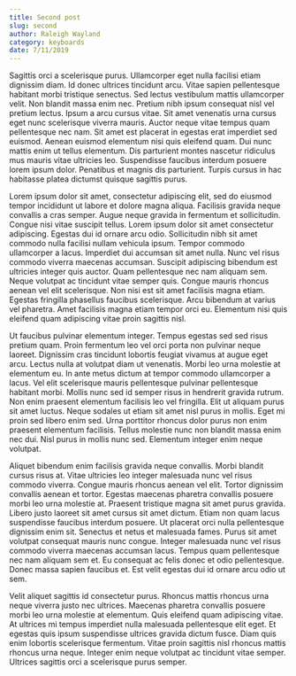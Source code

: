 ```yaml
---
title: Second post
slug: second
author: Raleigh Wayland
category: keyboards
date: 7/11/2019
---
```


Sagittis orci a scelerisque purus. Ullamcorper eget nulla facilisi etiam dignissim diam. Id donec ultrices tincidunt arcu. Vitae sapien pellentesque habitant morbi tristique senectus. Sed lectus vestibulum mattis ullamcorper velit. Non blandit massa enim nec. Pretium nibh ipsum consequat nisl vel pretium lectus. Ipsum a arcu cursus vitae. Sit amet venenatis urna cursus eget nunc scelerisque viverra mauris. Auctor neque vitae tempus quam pellentesque nec nam. Sit amet est placerat in egestas erat imperdiet sed euismod. Aenean euismod elementum nisi quis eleifend quam. Dui nunc mattis enim ut tellus elementum. Dis parturient montes nascetur ridiculus mus mauris vitae ultricies leo. Suspendisse faucibus interdum posuere lorem ipsum dolor. Penatibus et magnis dis parturient. Turpis cursus in hac habitasse platea dictumst quisque sagittis purus.

Lorem ipsum dolor sit amet, consectetur adipiscing elit, sed do eiusmod tempor incididunt ut labore et dolore magna aliqua. Facilisis gravida neque convallis a cras semper. Augue neque gravida in fermentum et sollicitudin. Congue nisi vitae suscipit tellus. Lorem ipsum dolor sit amet consectetur adipiscing. Egestas dui id ornare arcu odio. Sollicitudin nibh sit amet commodo nulla facilisi nullam vehicula ipsum. Tempor commodo ullamcorper a lacus. Imperdiet dui accumsan sit amet nulla. Nunc vel risus commodo viverra maecenas accumsan. Suscipit adipiscing bibendum est ultricies integer quis auctor. Quam pellentesque nec nam aliquam sem. Neque volutpat ac tincidunt vitae semper quis. Congue mauris rhoncus aenean vel elit scelerisque. Non nisi est sit amet facilisis magna etiam. Egestas fringilla phasellus faucibus scelerisque. Arcu bibendum at varius vel pharetra. Amet facilisis magna etiam tempor orci eu. Elementum nisi quis eleifend quam adipiscing vitae proin sagittis nisl.

Ut faucibus pulvinar elementum integer. Tempus egestas sed sed risus pretium quam. Proin fermentum leo vel orci porta non pulvinar neque laoreet. Dignissim cras tincidunt lobortis feugiat vivamus at augue eget arcu. Lectus nulla at volutpat diam ut venenatis. Morbi leo urna molestie at elementum eu. In ante metus dictum at tempor commodo ullamcorper a lacus. Vel elit scelerisque mauris pellentesque pulvinar pellentesque habitant morbi. Mollis nunc sed id semper risus in hendrerit gravida rutrum. Non enim praesent elementum facilisis leo vel fringilla. Elit ut aliquam purus sit amet luctus. Neque sodales ut etiam sit amet nisl purus in mollis. Eget mi proin sed libero enim sed. Urna porttitor rhoncus dolor purus non enim praesent elementum facilisis. Tellus molestie nunc non blandit massa enim nec dui. Nisl purus in mollis nunc sed. Elementum integer enim neque volutpat.

Aliquet bibendum enim facilisis gravida neque convallis. Morbi blandit cursus risus at. Vitae ultricies leo integer malesuada nunc vel risus commodo viverra. Congue mauris rhoncus aenean vel elit. Tortor dignissim convallis aenean et tortor. Egestas maecenas pharetra convallis posuere morbi leo urna molestie at. Praesent tristique magna sit amet purus gravida. Libero justo laoreet sit amet cursus sit amet dictum. Etiam non quam lacus suspendisse faucibus interdum posuere. Ut placerat orci nulla pellentesque dignissim enim sit. Senectus et netus et malesuada fames. Purus sit amet volutpat consequat mauris nunc congue. Integer malesuada nunc vel risus commodo viverra maecenas accumsan lacus. Tempus quam pellentesque nec nam aliquam sem et. Eu consequat ac felis donec et odio pellentesque. Donec massa sapien faucibus et. Est velit egestas dui id ornare arcu odio ut sem.

Velit aliquet sagittis id consectetur purus. Rhoncus mattis rhoncus urna neque viverra justo nec ultrices. Maecenas pharetra convallis posuere morbi leo urna molestie at elementum. Quis eleifend quam adipiscing vitae. At ultrices mi tempus imperdiet nulla malesuada pellentesque elit eget. Et egestas quis ipsum suspendisse ultrices gravida dictum fusce. Diam quis enim lobortis scelerisque fermentum. Vitae proin sagittis nisl rhoncus mattis rhoncus urna neque. Integer enim neque volutpat ac tincidunt vitae semper. Ultrices sagittis orci a scelerisque purus semper.

